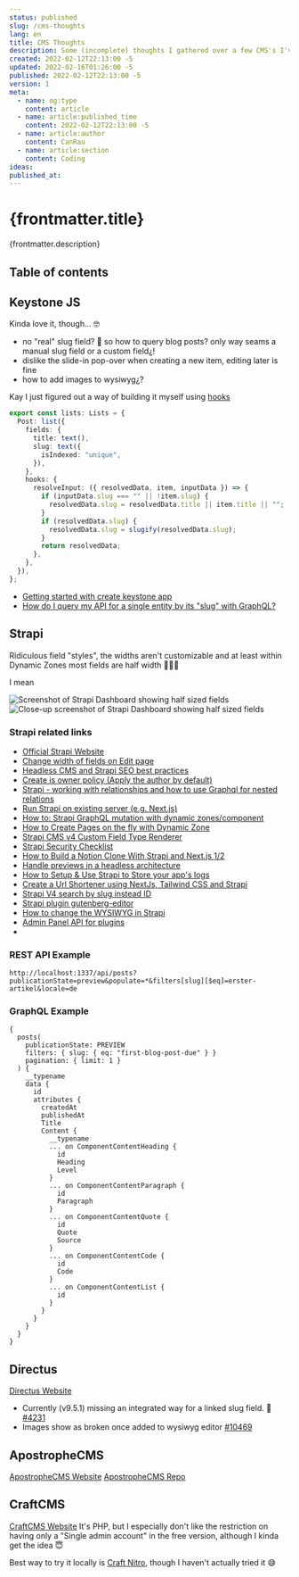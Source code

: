 ```yaml
---
status: published
slug: /cms-thoughts
lang: en
title: CMS Thoughts
description: Some (incomplete) thoughts I gathered over a few CMS's I've tried out recently
created: 2022-02-12T22:13:00 -5
updated: 2022-02-16T01:26:00 -5
published: 2022-02-12T22:13:00 -5
version: 1
meta:
  - name: og:type
    content: article
  - name: article:published_time
    content: 2022-02-12T22:13:00 -5
  - name: article:author
    content: CanRau
  - name: article:section
    content: Coding
ideas:
published_at:
---
```


# {frontmatter.title}

{frontmatter.description}

## Table of contents

## Keystone JS

Kinda love it, though... 🤓

- no "real" slug field? 🤔 so how to query blog posts? only way seams a manual slug field or a custom field¿!
- dislike the slide-in pop-over when creating a new item, editing later is fine
- how to add images to wysiwyg¿?

Kay I just figured out a way of building it myself using [hooks](https://keystonejs.com/docs/guides/hooks)

```ts
export const lists: Lists = {
  Post: list({
    fields: {
      title: text(),
      slug: text({
        isIndexed: "unique",
      }),
    },
    hooks: {
      resolveInput: ({ resolvedData, item, inputData }) => {
        if (inputData.slug === "" || !item.slug) {
          resolvedData.slug = resolvedData.title || item.title || "";
        }
        if (resolvedData.slug) {
          resolvedData.slug = slugify(resolvedData.slug);
        }
        return resolvedData;
      },
    },
  }),
};
```

- [Getting started with create keystone app](https://keystonejs.com/docs/walkthroughs/getting-started-with-create-keystone-app)
- [How do I query my API for a single entity by its "slug" with GraphQL?](https://stackoverflow.com/questions/65829744/how-do-i-query-my-api-for-a-single-entity-by-its-slug-with-graphql)

## Strapi

Ridiculous field "styles", the widths aren't customizable and at least within Dynamic Zones most fields are half width 🤦🏻‍♂️

I mean

![Screenshot of Strapi Dashboard showing half sized fields](./strapi-dashboard-field-width.png)
![Close-up screenshot of Strapi Dashboard showing half sized fields](./strapi-dashboard-field-width_closeup.png)

### Strapi related links

- [Official Strapi Website](https://strapi.io/)
- [Change width of fields on Edit page](https://forum.strapi.io/t/change-width-of-fields-on-edit-page/181/5)
- [Headless CMS and Strapi SEO best practices](https://strapi.io/blog/headless-cms-strapi-seo-best-practices)
- [Create is owner policy (Apply the author by default)](https://docs.strapi.io/developer-docs/latest/guides/is-owner.html)
- [Strapi - working with relationships and how to use Graphql for nested relations](https://www.youtube.com/watch?v=Rw9Xd89yC2o)
- [Run Strapi on existing server (e.g. Next.js)](https://forum.strapi.io/t/run-strapi-on-existing-server-e-g-next-js/8777/1)
- [How to: Strapi GraphQL mutation with dynamic zones/component](https://stackoverflow.com/a/61376901/3484824)
- [How to Create Pages on the fly with Dynamic Zone](https://strapi.io/blog/how-to-create-pages-on-the-fly-with-dynamic-zone)
- [Strapi CMS v4 Custom Field Type Renderer](https://www.youtube.com/watch?v=3of3s_xhEnE)
- [Strapi Security Checklist](https://strapi.io/blog/strapi-security-checklist)
- [How to Build a Notion Clone With Strapi and Next.js 1/2](https://strapi.io/blog/how-to-build-a-notion-clone-with-strapi-and-next-js)
- [Handle previews in a headless architecture](https://strapi.io/blog/handling-previews-in-a-headless-architecture)
- [How to Setup & Use Strapi to Store your app's logs](https://strapi.io/blog/how-to-setup-and-use-strapi-to-store-your-app-s-logs)
- [Create a Url Shortener using NextJs, Tailwind CSS and Strapi](https://strapi.io/blog/create-a-url-shortener-using-next-js-tailwind-css-and-strapi)
- [Strapi V4 search by slug instead ID](https://forum.strapi.io/t/strapi-v4-search-by-slug-instead-id/13469)
- [Strapi plugin gutenberg-editor](https://github.com/renrizzolo/strapi-plugin-gutenberg-editor)
- [How to change the WYSIWYG in Strapi](https://strapi.io/blog/how-to-change-the-wysiwyg-in-strapi)
- [Admin Panel API for plugins](https://docs.strapi.io/developer-docs/latest/developer-resources/plugin-api-reference/admin-panel.html)
- []()

### REST API Example

```
http://localhost:1337/api/posts?publicationState=preview&populate=*&filters[slug][$eq]=erster-artikel&locale=de
```

### GraphQL Example

```gql
{
  posts(
    publicationState: PREVIEW
    filters: { slug: { eq: "first-blog-post-due" } }
    pagination: { limit: 1 }
  ) {
    __typename
    data {
      id
      attributes {
        createdAt
        publishedAt
        Title
        Content {
          __typename
          ... on ComponentContentHeading {
            id
            Heading
            Level
          }
          ... on ComponentContentParagraph {
            id
            Paragraph
          }
          ... on ComponentContentQuote {
            id
            Quote
            Source
          }
          ... on ComponentContentCode {
            id
            Code
          }
          ... on ComponentContentList {
            id
          }
        }
      }
    }
  }
}
```

## Directus

[Directus Website](https://directus.io)

- Currently (v9.5.1) missing an integrated way for a linked slug field. 🤯 [#4231](https://github.com/directus/directus/discussions/4231)
- Images show as broken once added to wysiwyg editor [#10469](https://github.com/directus/directus/issues/10469)

## ApostropheCMS

[ApostropheCMS Website](https://apostrophecms.com/) [ApostropheCMS Repo](https://github.com/apostrophecms/apostrophe)

## CraftCMS

[CraftCMS Website](https://craftcms.com)
It's PHP, but I especially don't like the restriction on having only a "Single admin account" in the free version, although I kinda get the idea 😇

Best way to try it locally is [Craft Nitro](https://craftcms.com/docs/nitro), though I haven't actually tried it 😅
